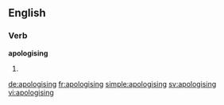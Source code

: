 ==English==

===Verb===
'''apologising'''

# {{present participle of|apologise}}

[[de:apologising]]
[[fr:apologising]]
[[simple:apologising]]
[[sv:apologising]]
[[vi:apologising]]